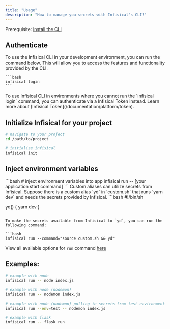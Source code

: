 ```yaml
---
title: "Usage"
description: "How to manage you secrets with Infisical's CLI?"
---
```


Prerequisite: [Install the CLI](/cli/overview)

## Authenticate
<Tabs>
  <Tab title="Local development">
    To use the Infisical CLI in your development environment, you can run the command below.
    This will allow you to access the features and functionality provided by the CLI.

    ```bash 
    infisical login 
    ```
  </Tab>

  <Tab title="Infisical Token">
    To use Infisical CLI in environments where you cannot run the `infisical login` command, you can authenticate via a
    Infisical Token instead. Learn more about [Infisical Token](/documentation/platform/token).
  </Tab>
</Tabs>

## Initialize Infisical for your project

```bash
# navigate to your project
cd /path/to/project

# initialize infisical
infisical init
```

## Inject environment variables

<Accordion title="Injecting environment variables directly" defaultOpen="true">
  ```bash
  # inject environment variables into app
  infisical run -- [your application start command]
  ```
</Accordion>

<Accordion title="Injecting environment variables in custom aliases">
  Custom aliases can utilize secrets from Infisical. Suppose there is a custom alias `yd` in `custom.sh` that runs `yarn dev` and needs the secrets provided by Infisical.
  ```bash
  #!/bin/sh

  yd() {
    yarn dev
  }
  ```

  To make the secrets available from Infisical to `yd`, you can run the following command:

  ```bash
  infisical run --command="source custom.sh && yd"
  ```
</Accordion>

View all available options for `run` command [here](./commands/run)

## Examples:

```bash
# example with node
infisical run -- node index.js

# example with node (nodemon)
infisical run -- nodemon index.js

# example with node (nodemon) pulling in secrets from test environment
infisical run --env=test -- nodemon index.js

# example with flask
infisical run -- flask run
```
